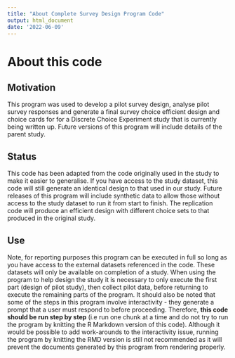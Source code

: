 ```yaml
---
title: "About Complete Survey Design Program Code"
output: html_document
date: '2022-06-09'
---
```


# About this code

## Motivation
This program was used to develop a pilot survey design, analyse pilot survey responses and generate a final survey choice efficient design and choice cards for for a Discrete Choice Experiment study that is currently being written up. Future versions of this program will include details of the parent study.

## Status
This code has been adapted from the code originally used in the study to make it easier to generalise. If you have access to the study dataset, this code will still generate an identical design to that used in our study. Future releases of this program will include synthetic data to allow those without access to the study dataset to run it from start to finish. The replication code will produce an efficient design with different choice sets to that produced in the original study.

## Use
Note, for reporting purposes this program can be executed in full so long as you have access to the external datasets referenced in the code. These datasets will only be available on completion of a study. When using the program to help design the study it is necessary to only execute the first part (design of pilot study), then collect pilot data, before returning to execute the remaining parts of the program. It should also be noted that some of the steps in this program involve interactivity - they generate a prompt that a user must respond to before proceeding. Therefore, **this code should be run step by step** (i.e run one chunk at a time and do not try to run the program by knitting the R Markdown version of this code). Although it would be possible to add work-arounds to the interactivity issue, running the program by knitting the RMD version is still not recommended as it will prevent the documents generated by this program from rendering properly. 
